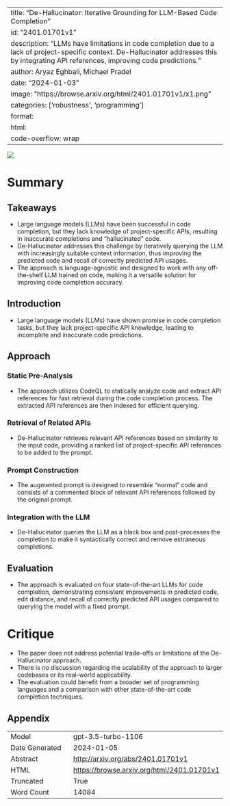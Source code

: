 
---
title: "De-Hallucinator: Iterative Grounding for LLM-Based Code Completion"
id: "2401.01701v1"
description: "LLMs have limitations in code completion due to a lack of project-specific context. De-Hallucinator addresses this by integrating API references, improving code predictions."
author: Aryaz Eghbali, Michael Pradel
date: "2024-01-03"
image: "https://browse.arxiv.org/html/2401.01701v1/x1.png"
categories: ['robustness', 'programming']
format:
  html:
    code-overflow: wrap
---

![](https://browse.arxiv.org/html/2401.01701v1/x1.png)

# Summary

## Takeaways
- Large language models (LLMs) have been successful in code completion, but they lack knowledge of project-specific APIs, resulting in inaccurate completions and "hallucinated" code.
- De-Hallucinator addresses this challenge by iteratively querying the LLM with increasingly suitable context information, thus improving the predicted code and recall of correctly predicted API usages.
- The approach is language-agnostic and designed to work with any off-the-shelf LLM trained on code, making it a versatile solution for improving code completion accuracy.

## Introduction
- Large language models (LLMs) have shown promise in code completion tasks, but they lack project-specific API knowledge, leading to incomplete and inaccurate code predictions.

## Approach
### Static Pre-Analysis
- The approach utilizes CodeQL to statically analyze code and extract API references for fast retrieval during the code completion process. The extracted API references are then indexed for efficient querying.

### Retrieval of Related APIs
- De-Hallucinator retrieves relevant API references based on similarity to the input code, providing a ranked list of project-specific API references to be added to the prompt.

### Prompt Construction
- The augmented prompt is designed to resemble "normal" code and consists of a commented block of relevant API references followed by the original prompt.

### Integration with the LLM
- De-Hallucinator queries the LLM as a black box and post-processes the completion to make it syntactically correct and remove extraneous completions.

## Evaluation
- The approach is evaluated on four state-of-the-art LLMs for code completion, demonstrating consistent improvements in predicted code, edit distance, and recall of correctly predicted API usages compared to querying the model with a fixed prompt.

# Critique
- The paper does not address potential trade-offs or limitations of the De-Hallucinator approach.
- There is no discussion regarding the scalability of the approach to larger codebases or its real-world applicability.
- The evaluation could benefit from a broader set of programming languages and a comparison with other state-of-the-art code completion techniques.

## Appendix

|          |          |
|----------|----------|
| Model     | gpt-3.5-turbo-1106       |
| Date Generated     | 2024-01-05       |
| Abstract | [http://arxiv.org/abs/2401.01701v1](http://arxiv.org/abs/2401.01701v1)        |
| HTML     | [https://browse.arxiv.org/html/2401.01701v1](https://browse.arxiv.org/html/2401.01701v1)       |
| Truncated       | True       |
| Word Count       | 14084       |